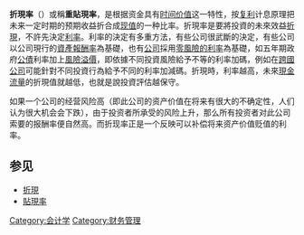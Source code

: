 {{Expert|time=2011-01-08}}
{{无来源|time=2022-4-7}}
'''折現率'''（{{lang-en|Discount rate}}）或稱'''重貼現率'''，是根据资金具有[[时间价值|时间价值]]这一特性，按[[复利|复利]]计息原理把未来一定时期的预期收益折合成[[现值|现值]]的一种比率。折現率是要將投資的未來效益[[折現|折現]]，不許先決定[[利率|利率]]。利率的決定有多重方法，有些公司很武斷的決定，有些公司以公司現行的[[資產報酬率|資產報酬率]]為基礎，也有[[公司|公司]]採用[[零風險的利率|零風險的利率]]為基礎，如五年期政府[[公債|公債]]利率加上[[風險溢價|風險溢價]]，即依據不同投資風險給予不等的利率加碼，例如在[[跨國公司|跨國公司]]可能針對不同投資行為給予不同的利率加減碼。折現時，利率越高，未來[[現金流量|現金流量]]的折現值就越低，也就是說投資評估越保守。

如果一个公司的经营风险高（即此公司的资产价值在将来有很大的不确定性，人们认为很大机会会下跌），由于投资者所承受的风险上升，那么所有投资者对此公司索要的报酬率便自然高。而折现率正是一个反映可以补偿将来资产价值贬值的利率。

==参见==
* [[折現|折現]]
* [[貼現率|貼現率]]

{{Accounting-stub}}

[[Category:会计学|Category:会计学]]
[[Category:财务管理|Category:财务管理]]